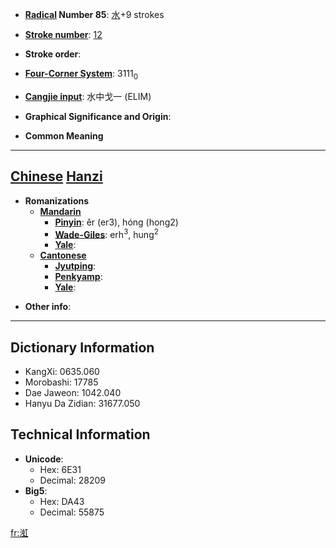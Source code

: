 * '''[[Wiktionary:Chinese radical index| Radical]] Number 85''': [[Wiktionary:Chinese radical index 水|水]]+9 strokes

* '''[[Wiktionary:Chinese total strokes index|Stroke number]]''': [[Wiktionary:Chinese total strokes index 12|12]]

* '''Stroke order''': 

* '''[[Wiktionary:Chinese four corner index|Four-Corner System]]''': 3111<sub>0</sub>

* '''[[Wiktionary:Chinese Cangjie index|Cangjie input]]''': 水中戈一 (ELIM)

* '''Graphical Significance and Origin''': 

* '''Common Meaning'''

----

== [[Chinese]] [[Hanzi]] ==

* '''Romanizations'''
** '''[[Mandarin]]'''
*** '''[[Pinyin]]''': ěr (er3), hóng (hong2)
*** '''[[Wade-Giles]]''': erh<sup>3</sup>, hung<sup>2</sup>
*** '''[[Yale]]''': 
** '''[[Cantonese]]'''
*** '''[[Jyutping]]''':
*** '''[[Penkyamp]]''': 
*** '''[[Yale]]''': 

* '''Other info''': 

----

== Dictionary Information ==

* KangXi: 0635.060
* Morobashi: 17785
* Dae Jaweon: 1042.040
* Hanyu Da Zidian: 31677.050

== Technical Information ==

* '''Unicode''':
** Hex: 6E31
** Decimal: 28209
* '''Big5''':
** Hex: DA43
** Decimal: 55875

[[fr:渱]]